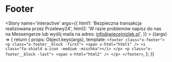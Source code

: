 
<Meta title='organisms/Footer' />

# Footer

<Story name='interactive'
    args={{
        html1: 'Bezpieczna transakcja realizowana przez Przelewy24',
        html2: 'W razie problemów napisz do nas na Messengerze lub wyślij maila na adres: <a href="mailto:info@wiecejnizlek.pl" class="a-linkInText">info@wiecejnizlek.pl</a>',
    }}
    >
    {(args) => {
        return {
            props: Object.keys(args),
            template: `<footer class="o-footer">
                <p class="o-footer__block -first">
                    <span v-html="html1" />
                    <i class="fa-shield a-icon -medium -mischka"></i>
                </p>
                <p class="o-footer__block -last">
                    <span v-html="html2" />
                </p>
            </footer>`,
        };
    }}
</Story>
